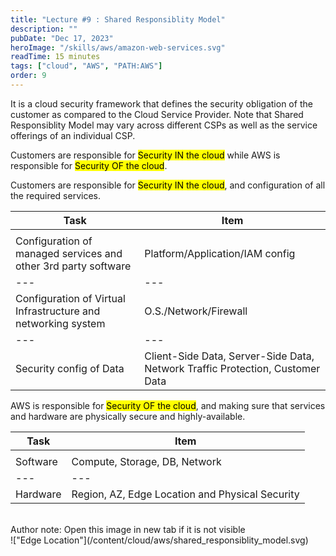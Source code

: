 ```yaml
---
title: "Lecture #9 : Shared Responsiblity Model"
description: ""
pubDate: "Dec 17, 2023"
heroImage: "/skills/aws/amazon-web-services.svg"
readTime: 15 minutes
tags: ["cloud", "AWS", "PATH:AWS"]
order: 9
---
```



<Section link="shared-responsiblity-model" title="Shared Responsiblity Model" />
It is a cloud security framework that defines the security obligation of the customer
as compared to the Cloud Service Provider. Note that Shared Responsiblity Model may
vary across different CSPs as well as the service offerings of an individual CSP.

Customers are responsible for <mark>Security IN the cloud</mark> while AWS is responsible for <mark>Security OF the cloud</mark>.

<Section link="srm-customer" title="Responsiblities of a Customer" />
Customers are responsible for <mark>Security IN the cloud</mark>, and
configuration of all the required services.

| Task                                                           | Item                                                                          |
| -------------------------------------------------------------- | ----------------------------------------------------------------------------- |
|                                                                |                                                                               |
| Configuration of managed services and other 3rd party software | Platform/Application/IAM config                                               |
| ---                                                            | ---                                                                           |
| Configuration of Virtual Infrastructure and networking system  | O.S./Network/Firewall                                                         |
| ---                                                            | ---                                                                           |
| Security config of Data                                        | Client-Side Data, Server-Side Data, Network Traffic Protection, Customer Data |

<Section link="srm-aws" title="Responsiblities of AWS" />
AWS is responsible for <mark>Security OF the cloud</mark>, and making sure that
services and hardware are physically secure and highly-available.

| Task     | Item                                            |
| -------- | ----------------------------------------------- |
|          |                                                 |
| Software | Compute, Storage, DB, Network                   |
| ---      | ---                                             |
| Hardware | Region, AZ, Edge Location and Physical Security |

<br/>
Author note: Open this image in new tab if it is not visible

<br />
!["Edge Location"](/content/cloud/aws/shared_responsiblity_model.svg)